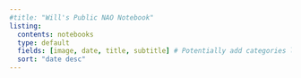 ```yaml
---
#title: "Will's Public NAO Notebook"
listing:
  contents: notebooks
  type: default
  fields: [image, date, title, subtitle] # Potentially add categories later
  sort: "date desc"
---
```

